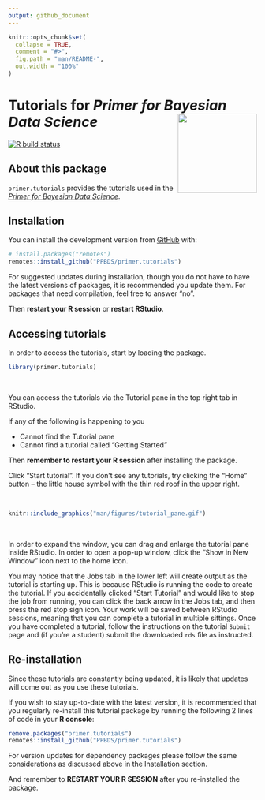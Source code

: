 ```yaml
---
output: github_document
---
```


<!-- README is generated from README.Rmd, edit ONLY this file if needed. But, after you edit it, you NEED TO KNIT IT BY HAND in order to create the new README.md, which is the thing which is actually used. -->

```r

knitr::opts_chunk$set(
  collapse = TRUE,
  comment = "#>",
  fig.path = "man/README-",
  out.width = "100%"
)
```

# Tutorials for *Primer for Bayesian Data Science* <img src="man/figures/ulysses_hex_tutorials.png" align = "right"  width="160">

<!-- badges: start -->
[![R build status](https://github.com/PPBDS/primer.tutorials/workflows/R-CMD-check/badge.svg)](https://github.com/PPBDS/primer.tutorials/actions)
<!-- badges: end -->


## About this package

`primer.tutorials` provides the tutorials used in the *[Primer for Bayesian Data Science](https://ppbds.github.io/primer)*.


## Installation

You can install the development version from [GitHub](https://github.com/) with:

``` r
# install.packages("remotes")
remotes::install_github("PPBDS/primer.tutorials")
```

For suggested updates during installation, though you do not have to have the latest versions of packages, it is recommended you update them. For packages that need compilation, feel free to answer "no".

Then **restart your R session** or **restart RStudio**.

## Accessing tutorials

In order to access the tutorials, start by loading the package.

``` r
library(primer.tutorials)
```

&nbsp;

You can access the tutorials via the Tutorial pane in the top right tab in RStudio.

If any of the following is happening to you
<ul>
<li>Cannot find the Tutorial pane</li>
<li>Cannot find a tutorial called "Getting Started"</li>
</ul>

Then **remember to restart your R session** after installing the package.

Click “Start tutorial”. If you don’t see any tutorials, try clicking the “Home” button – the little house symbol with the thin red roof in the upper right.

&nbsp;

```r
knitr::include_graphics("man/figures/tutorial_pane.gif")
```

&nbsp;

In order to expand the window, you can drag and enlarge the tutorial pane inside RStudio. In order to open a pop-up window, click the "Show in New Window" icon next to the home icon.

You may notice that the Jobs tab in the lower left will create output as the tutorial is starting up. This is because RStudio is running the code to create the tutorial. If you accidentally clicked "Start Tutorial" and would like to stop the job from running, you can click the back arrow in the Jobs tab, and then press the red stop sign icon. Your work will be saved between RStudio sessions, meaning that you can complete a tutorial in multiple sittings. Once you have completed a tutorial, follow the instructions on the tutorial `Submit` page and (if you're a student) submit the downloaded `rds` file as instructed.

## Re-installation

Since these tutorials are constantly being updated, it is likely that updates will come out as you use these tutorials.

If you wish to stay up-to-date with the latest version, it is recommended that you regularly re-install this tutorial package by running the following 2 lines of code in your **R console**:

```r
remove.packages("primer.tutorials")
remotes::install_github("PPBDS/primer.tutorials")
```

For version updates for dependency packages please follow the same considerations as discussed above in the Installation section.

And remember to **RESTART YOUR R SESSION** after you re-installed the package.

